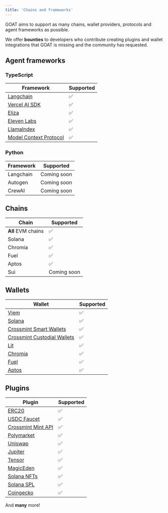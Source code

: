 ```yaml
---
title: 'Chains and frameworks'
---
```


GOAT aims to support as many chains, wallet providers, protocols and agent frameworks as possible.

We offer **bounties** to developers who contribute creating plugins and wallet integrations that GOAT is missing and the community has requested.

## Agent frameworks

### TypeScript
| Framework | Supported |
| -------- | ------------------------------------- |
| [Langchain](https://github.com/goat-sdk/goat/tree/main/typescript/packages/adapters/langchain) | ✅ |
| [Vercel AI SDK](https://github.com/goat-sdk/goat/tree/main/typescript/examples/vercel-ai) | ✅ |
| [Eliza](https://github.com/ai16z/eliza/tree/main/packages/plugin-goat) | ✅ |
| [Eleven Labs](https://github.com/goat-sdk/goat/tree/main/typescript/examples/eleven-labs/conversational-agent) | ✅ |
| [LlamaIndex](https://github.com/goat-sdk/goat/tree/main/typescript/packages/adapters/llamaindex) | ✅ |
| [Model Context Protocol](https://github.com/goat-sdk/goat/tree/main/typescript/packages/adapters/model-context-protocol) | ✅ |

### Python
| Framework | Supported |
| -------- | ------------------------------------- |
| Langchain | Coming soon |
| Autogen | Coming soon |
| CrewAI | Coming soon |

## Chains
| Chain | Supported | 
| -------- | ------------------------------------- |
| **All** EVM chains      | ✅ |
| Solana   | ✅ |
| Chromia   | ✅ |
| Fuel   | ✅ |
| Aptos   | ✅ |
| Sui   | Coming soon |


## Wallets
| Wallet | Supported |
| -------- | ------------------------------------- |
| [Viem](https://github.com/goat-sdk/goat/tree/main/typescript/packages/wallets/viem) | ✅ |
| [Solana](https://github.com/goat-sdk/goat/tree/main/typescript/packages/wallets/solana) | ✅ |
| [Crossmint Smart Wallets](https://github.com/goat-sdk/goat/tree/main/typescript/packages/wallets/crossmint) | ✅ |
| [Crossmint Custodial Wallets](https://github.com/goat-sdk/goat/tree/main/typescript/packages/wallets/crossmint) | ✅ |
| [Lit](https://github.com/goat-sdk/goat/tree/main/typescript/packages/wallets/lit-protocol) | ✅ |
| [Chromia](https://github.com/goat-sdk/goat/tree/main/typescript/packages/wallets/chromia) | ✅ |
| [Fuel](https://github.com/goat-sdk/goat/tree/main/typescript/packages/wallets/fuel) | ✅ |
| [Aptos](https://github.com/goat-sdk/goat/tree/main/typescript/packages/wallets/aptos) | ✅ |

## Plugins
| Plugin | Supported |
| -------- | ------------------------------------- |
| [ERC20](https://github.com/goat-sdk/goat/tree/main/typescript/packages/plugins/erc20) | ✅ |
| [USDC Faucet](https://github.com/goat-sdk/goat/tree/main/typescript/packages/wallets/crossmint) | ✅ |
| [Crossmint Mint API](https://github.com/goat-sdk/goat/tree/main/typescript/packages/wallets/crossmint) | ✅ |
| [Polymarket](https://github.com/goat-sdk/goat/tree/main/typescript/packages/plugins/polymarket) | ✅ |
| [Uniswap](https://github.com/goat-sdk/goat/tree/main/typescript/packages/plugins/uniswap) | ✅ |
| [Jupiter](https://github.com/goat-sdk/goat/tree/main/typescript/packages/plugins/jupiter) | ✅ |
| [Tensor](https://github.com/goat-sdk/goat/tree/main/typescript/packages/plugins/tensor) | ✅ |
| [MagicEden](https://github.com/goat-sdk/goat/tree/main/typescript/packages/plugins/solana-magiceden) | ✅ |
| [Solana NFTs](https://github.com/goat-sdk/goat/tree/main/typescript/packages/plugins/solana-nfts) | ✅ |
| [Solana SPL](https://github.com/goat-sdk/goat/tree/main/typescript/packages/plugins/spl-token) | ✅ |
| [Coingecko](https://github.com/goat-sdk/goat/tree/main/typescript/packages/plugins/coingecko) | ✅ |


And **many** more!
